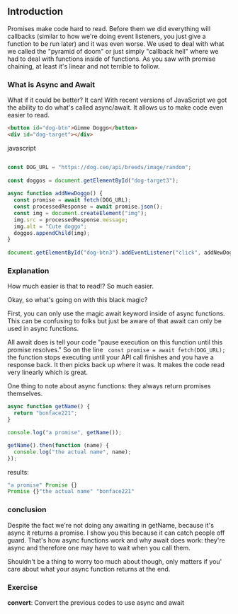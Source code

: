 
## Introduction

Promises make code hard to read. Before them we did everything will callbacks (similar to how we're doing event listeners, you just give a function to be run later) and it was even worse. We used to deal with what we called the "pyramid of doom" or just simply "callback hell" where we had to deal with functions inside of functions. As you saw with promise chaining, at least it's linear and not terrible to follow.

### What is Async and Await

What if it could be better? It can! With recent versions of JavaScript we got the ability to do what's called async/await. It allows us to make code even easier to read.

```html
<button id="dog-btn">Gimme Doggo</button>
<div id="dog-target"></div>
```

javascript

```js

const DOG_URL = "https://dog.ceo/api/breeds/image/random";
​
const doggos = document.getElementById("dog-target3");
​
async function addNewDoggo() {
  const promise = await fetch(DOG_URL);
  const processedResponse = await promise.json();
  const img = document.createElement("img");
  img.src = processedResponse.message;
  img.alt = "Cute doggo";
  doggos.appendChild(img);
}
​
document.getElementById("dog-btn3").addEventListener("click", addNewDoggo);

```

### Explanation

How much easier is that to read!? So much easier.

Okay, so what's going on with this black magic?

First, you can only use the magic await keyword inside of async functions. This can be confusing to folks but just be aware of that await can only be used in async functions.

All await does is tell your code "pause execution on this function until this promise resolves." So on the line ` const promise = await fetch(DOG_URL);` the function stops executing until your API call finishes and you have a response back. It then picks back up where it was. It makes the code read very linearly which is great.

One thing to note about async functions: they always return promises themselves.

```js
async function getName() {
  return "bonface221";
}

console.log("a promise", getName());

getName().then(function (name) {
  console.log("the actual name", name);
});
```

results:

```js
"a promise" Promise {}
Promise {}"the actual name" "bonface221"
```

### conclusion

Despite the fact we're not doing any awaiting in getName, because it's async it returns a promise. I show you this because it can catch people off guard. That's how async functions work and why await does work: they're async and therefore one may have to wait when you call them.

Shouldn't be a thing to worry too much about though, only matters if you' care about what your async function returns at the end.

### Exercise

<Callout>
  <b>convert</b>: Convert the previous codes to use async and await
</Callout>
